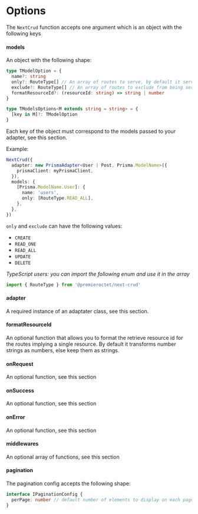 
# Options

The `NextCrud` function accepts one argument which is an object with the following keys

#### models

An object with the following shape:

```typescript
type TModelOption = {
  name?: string
  only?: RouteType[] // An array of routes to serve, by default it serves all possible routes
  exclude?: RouteType[] // An array of routes to exclude from being served, by default no route is excluded
  formatResourceId?: (resourceId: string) => string | number
}

type TModelsOptions<M extends string = string> = {
  [key in M]?: TModelOption
}
```

Each key of the object must correspond to the models passed to your adapter, see <Link href="/api-docs/adapters">this section</Link>.

Example:

```typescript
NextCrud({
  adapter: new PrismaAdapter<User | Post, Prisma.ModelName>({
    prismaClient: myPrismaClient,
  }),
  models: {
    [Prisma.ModelName.User]: {
      name: 'users',
      only: [RouteType.READ_ALL],
    },
  },
})
```

`only` and `exclude` can have the following values:

- `CREATE`
- `READ_ONE`
- `READ_ALL`
- `UPDATE`
- `DELETE`

_TypeScript users: you can import the following enum and use it in the array_

```javascript
import { RouteType } from '@premieroctet/next-crud'
```

#### adapter

A required instance of an adaptater class, see <Link href="/api-docs/adapters">this section</Link>.

#### formatResourceId

An optional function that allows you to format the retrieve resource id for the routes implying a single resource. By default it transforms number strings as numbers, else keep them as strings.

#### onRequest

An optional function, see <Link href="/api-docs/callbacks">this section</Link>

#### onSuccess

An optional function, see <Link href="/api-docs/callbacks">this section</Link>

#### onError

An optional function, see <Link href="/api-docs/callbacks">this section</Link>

#### middlewares

An optional array of functions, see <Link href="/api-docs/middlewares">this section</Link>

#### pagination

The pagination config accepts the following shape:

```typescript
interface IPaginationConfig {
  perPage: number // default number of elements to display on each page
}
```
